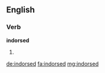 ==English==

===Verb===
'''indorsed'''

# {{en-past of|indorse}}

[[de:indorsed]]
[[fa:indorsed]]
[[mg:indorsed]]
